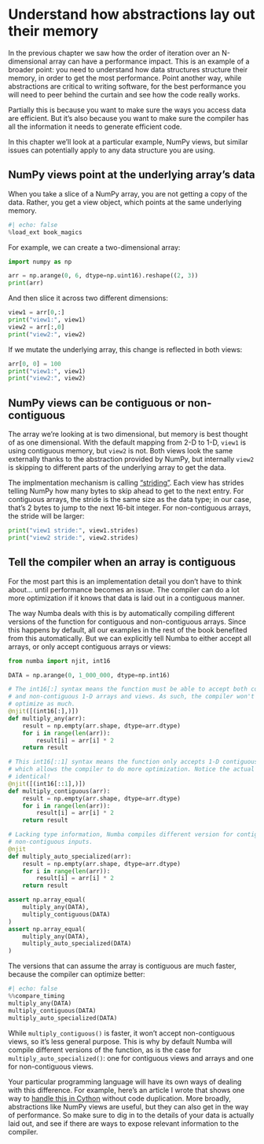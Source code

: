 # Understand how abstractions lay out their memory

In the previous chapter we saw how the order of iteration over an N-dimensional array can have a performance impact.
This is an example of a broader point: you need to understand how data structures structure their memory, in order to get the most performance.
Point another way, while abstractions are critical to writing software, for the best performance you will need to peer behind the curtain and see how the code really works.

Partially this is because you want to make sure the ways you access data are efficient.
But it's also because you want to make sure the compiler has all the information it needs to generate efficient code.

In this chapter we'll look at a particular example, NumPy views, but similar issues can potentially apply to any data structure you are using.

## NumPy views point at the underlying array's data

When you take a slice of a NumPy array, you are not getting a copy of the data.
Rather, you get a view object, which points at the same underlying memory.


```python
#| echo: false
%load_ext book_magics
```

For example, we can create a two-dimensional array:

```python
import numpy as np

arr = np.arange(0, 6, dtype=np.uint16).reshape((2, 3))
print(arr)
```

And then slice it across two different dimensions:

```python
view1 = arr[0,:]
print("view1:", view1)
view2 = arr[:,0]
print("view2:", view2)
```

If we mutate the underlying array, this change is reflected in both views:

```python
arr[0, 0] = 100
print("view1:", view1)
print("view2:", view2)
```

## NumPy views can be contiguous or non-contiguous

The array we're looking at is two dimensional, but memory is best thought of as one dimensional.
With the default mapping from 2-D to 1-D, `view1` is using contiguous memory, but `view2` is not.
Both views look the same externally thanks to the abstraction provided by NumPy, but internally `view2` is skipping to different parts of the underlying array to get the data.

The implmentation mechanism is calling ["striding"](https://numpy.org/doc/stable/reference/generated/numpy.ndarray.strides.html).
Each view has strides telling NumPy how many bytes to skip ahead to get to the next entry.
For contiguous arrays, the stride is the same size as the data type; in our case, that's 2 bytes to jump to the next 16-bit integer.
For non-contiguous arrays, the stride will be larger:

```python
print("view1 stride:", view1.strides)
print("view2 stride:", view2.strides)
```

## Tell the compiler when an array is contiguous

For the most part this is an implementation detail you don't have to think about... until performance becomes an issue.
The compiler can do a lot more optimization if it knows that data is laid out in a contiguous manner.

The way Numba deals with this is by automatically compiling different versions of the function for contiguous and non-contiguous arrays.
Since this happens by default, all our examples in the rest of the book benefited from this automatically.
But we can explicitly tell Numba to either accept all arrays, or only accept contiguous arrays or views:

```python
from numba import njit, int16

DATA = np.arange(0, 1_000_000, dtype=np.int16)

# The int16[:] syntax means the function must be able to accept both contiguous
# and non-contiguous 1-D arrays and views. As such, the compiler won't be able to
# optimize as much.
@njit([(int16[:],)])
def multiply_any(arr):
    result = np.empty(arr.shape, dtype=arr.dtype)
    for i in range(len(arr)):
        result[i] = arr[i] * 2
    return result

# This int16[::1] syntax means the function only accepts 1-D contiguous arrays,
# which allows the compiler to do more optimization. Notice the actual code is
# identical!
@njit([(int16[::1],)])
def multiply_contiguous(arr):
    result = np.empty(arr.shape, dtype=arr.dtype)
    for i in range(len(arr)):
        result[i] = arr[i] * 2
    return result

# Lacking type information, Numba compiles different version for contiguous and
# non-contiguous inputs.
@njit
def multiply_auto_specialized(arr):
    result = np.empty(arr.shape, dtype=arr.dtype)
    for i in range(len(arr)):
        result[i] = arr[i] * 2
    return result

assert np.array_equal(
    multiply_any(DATA),
    multiply_contiguous(DATA)
)
assert np.array_equal(
    multiply_any(DATA),
    multiply_auto_specialized(DATA)
)
```

The versions that can assume the array is contiguous are much faster, because the compiler can optimize better:

```python
#| echo: false
%%compare_timing
multiply_any(DATA)
multiply_contiguous(DATA)
multiply_auto_specialized(DATA)
```

While `multiply_contiguous()` is faster, it won't accept non-contiguous views, so it's less general purpose.
This is why by default Numba will compile different versions of the function, as is the case for `multiply_auto_specialized()`: one for contiguous views and arrays and one for non-contiguous views.

Your particular programming language will have its own ways of dealing with this difference.
For example, here's an article I wrote that shows one way to [handle this in Cython](https://pythonspeed.com/articles/faster-cython-simd/) without code duplication.
More broadly, abstractions like NumPy views are useful, but they can also get in the way of performance.
So make sure to dig in to the details of your data is actually laid out, and see if there are ways to expose relevant information to the compiler.
